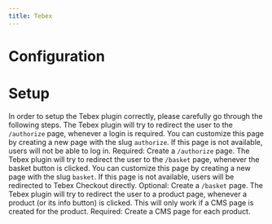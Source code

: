 ```yaml
---
title: Tebex
---
```


# Configuration

# Setup
In order to setup the Tebex plugin correctly, please carefully go through the following steps.
<Steps>
  <Step title="Login Page">
    The Tebex plugin will try to redirect the user to the `/authorize` page, whenever a login is required. You can customize this page by creating a new page with the slug `authorize`. If this page is not available, users will not be able to log in.
    <Warning>Required: Create a `/authorize` page.</Warning>
  </Step>
  <Step title="Basket Page">
    The Tebex plugin will try to redirect the user to the `/basket` page, whenever the basket button is clicked. You can customize this page by creating a new page with the slug `basket`. If this page is not available, users will be redirected to Tebex Checkout directly.
    <Info>Optional: Create a `/basket` page.</Info>
  </Step>
  <Step title="Product Pages">
    The Tebex plugin will try to redirect the user to a product page, whenever a product (or its info button) is clicked. This will only work if a CMS page is created for the product.
    <Warning>Required: Create a CMS page for each product.</Warning>
  </Step>
</Steps>
